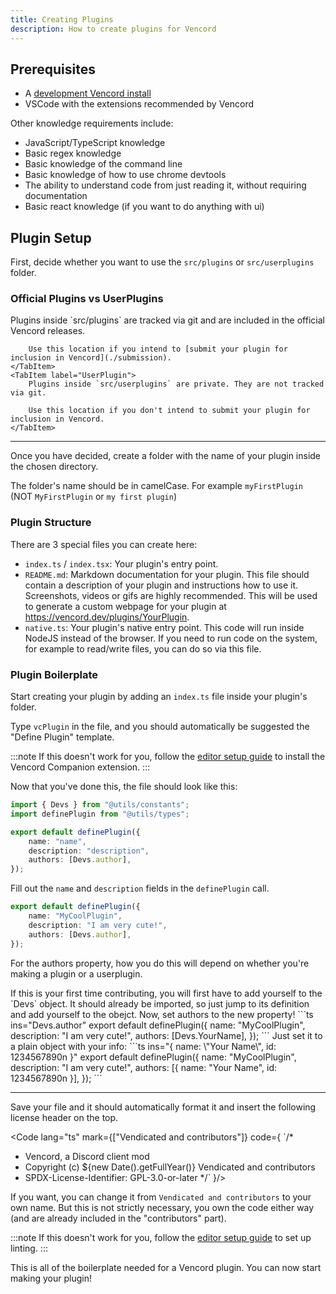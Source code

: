 ```yaml
---
title: Creating Plugins
description: How to create plugins for Vencord
---
```



## Prerequisites

- A [development Vencord install](../installing/index.mdx)
- VSCode with the extensions recommended by Vencord

Other knowledge requirements include:

- JavaScript/TypeScript knowledge
- Basic regex knowledge
- Basic knowledge of the command line
- Basic knowledge of how to use chrome devtools
- The ability to understand code from just reading it, without requiring documentation
- Basic react knowledge (if you want to do anything with ui)

## Plugin Setup

First, decide whether you want to use the `src/plugins` or `src/userplugins` folder.

### Official Plugins vs UserPlugins

<Tabs syncKey="plugins-type">
    <TabItem label="Plugin">
        Plugins inside `src/plugins` are tracked via git and are included in the official Vencord releases.

        Use this location if you intend to [submit your plugin for inclusion in Vencord](./submission).
    </TabItem>
    <TabItem label="UserPlugin">
        Plugins inside `src/userplugins` are private. They are not tracked via git.

        Use this location if you don't intend to submit your plugin for inclusion in Vencord.
    </TabItem>
</Tabs>

___

Once you have decided, create a folder with the name of your plugin inside the chosen directory.

The folder's name should be in camelCase. For example `myFirstPlugin` (NOT `MyFirstPlugin` or `my first plugin`)

### Plugin Structure

There are 3 special files you can create here:
- `index.ts` / `index.tsx`<RequiredStar name="file"/>: Your plugin's entry point.
- `README.md`<RequiredStar name="file"/>: Markdown documentation for your plugin. This file
    should contain a description of your plugin and instructions how to use it.
    Screenshots, videos or gifs are highly recommended.
    This will be used to generate a custom webpage for your plugin at https://vencord.dev/plugins/YourPlugin.
- `native.ts`: Your plugin's native entry point. This code will run inside NodeJS instead of the browser.
    If you need to run code on the system, for example to read/write files, you can do so via this file.

### Plugin Boilerplate

Start creating your plugin by adding an `index.ts` file inside your plugin's folder.

Type `vcPlugin` in the file, and you should automatically be suggested the "Define Plugin" template.

:::note
If this doesn't work for you, follow the [editor setup guide](../installing/editor-setup#installing-the-recommended-extensions)
to install the Vencord Companion extension.
:::

Now that you've done this, the file should look like this:

```ts
import { Devs } from "@utils/constants";
import definePlugin from "@utils/types";

export default definePlugin({
    name: "name",
    description: "description",
    authors: [Devs.author],
});
```

Fill out the `name` and `description` fields in the `definePlugin` call.

```ts "MyCoolPlugin" "I am very cute!"
export default definePlugin({
    name: "MyCoolPlugin",
    description: "I am very cute!",
    authors: [Devs.author],
});
```

For the authors property, how you do this will depend on whether you're making a plugin or a userplugin.

<Tabs syncKey="plugins-type">
    <TabItem label="Plugin">
        If this is your first time contributing, you will first have to add yourself to the `Devs` object. 
        It should already be imported, so just jump to its definition and add yourself to the obejct.
        Now, set authors to the new property!
        ```ts ins="Devs.author"
        export default definePlugin({
            name: "MyCoolPlugin",
            description: "I am very cute!",
            authors: [Devs.YourName],
        });
        ```
    </TabItem>
    <TabItem label="UserPlugin">
        Just set it to a plain object with your info:
        ```ts ins="{ name: \"Your Name\", id: 1234567890n }"
        export default definePlugin({
            name: "MyCoolPlugin",
            description: "I am very cute!",
            authors: [{ name: "Your Name", id: 1234567890n }],
        });
        ```
    </TabItem>
</Tabs>

___

Save your file and it should automatically format it and insert the following license header on the top.

<Code lang="ts" mark={["Vendicated and contributors"]} code={
`/*
 * Vencord, a Discord client mod
 * Copyright (c) ${new Date().getFullYear()} Vendicated and contributors
 * SPDX-License-Identifier: GPL-3.0-or-later
 */`
}/>

If you want, you can change it from `Vendicated and contributors` to your own name.
But this is not strictly necessary, you own the code either way (and are already included in the "contributors" part).

:::note
If this doesn't work for you, follow the [editor setup guide](../installing/editor-setup#installing-the-recommended-extensions)
to set up linting.
:::

This is all of the boilerplate needed for a Vencord plugin. You can now start making your plugin!
